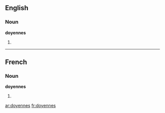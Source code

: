 ==English==

===Noun===
'''doyennes'''

# {{plural of|[[doyenne]]}}

----

==French==

===Noun===
'''doyennes''' {{f|p}}

# {{plural of|[[doyenne#French|doyenne]]|lang=fr}}

[[ar:doyennes]]
[[fr:doyennes]]